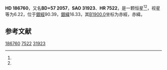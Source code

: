 {{Starbox begin
| name = HD 186760
}}
{{Starbox observe
| epoch = [[J2000.0|J2000.0]]
| constell = {{星座名待查}}<ref name=SIMBAD>{{cite web
 | url=http://simbad.u-strasbg.fr/simbad/sim-id?Ident=HR+7522
 | title=Pulsating variable Star
 | publisher=Centre de Données astronomiques de Strasbourg
 | work=SIMBAD
 | accessdate=2012-07-13
 | archive-date=2019-07-24
 | archive-url=https://web.archive.org/web/20190724215004/http://simbad.u-strasbg.fr/simbad/sim-id%3FIdent%3DHR%2B7522
 | dead-url=no
 }}</ref><ref name=DATA>{{cite web
 | url=http://vizier.u-strasbg.fr/viz-bin/VizieR-5?-out.add=.&-source=5050&-corr=PK=HR&-out.max=9999&HR=7522
 | title=VizieR Detailed Page
 | accessdate=2012-07-13
 | archive-date=2016-03-05
 | archive-url=https://web.archive.org/web/20160305071433/http://vizier.u-strasbg.fr/viz-bin/VizieR-5?-out.add=.&-source=5050&-corr=PK=HR&-out.max=9999&HR=7522
 | dead-url=no
 }}</ref>
| 星官 = 
| ra = {{RA|19|43|14.6}}<ref name=SIMBAD /><ref name=DATA />
| dec = {{DEC|+58|0|59}}<ref name=SIMBAD /><ref name=DATA />
| appmag_v = 6.22<ref name=SIMBAD /><ref name=DATA />
}}
{{Starbox character
| class = G0V<ref name=SIMBAD /><ref name=DATA />
| b-v = 0.56<ref name=SIMBAD /><ref name=DATA />
| u-b = 0.06<ref name=SIMBAD /><ref name=DATA />
| r-i = <ref name=SIMBAD /><ref name=DATA />
| variable = 
}}
{{Starbox astrometry
| radial_v = 0.06
| prop_mo_ra = -22
| parallax = 0.045
| p_error = 
}}
{{Starbox catalog
| names =BD+57 2057，[[SAO星表|SAO]] 31923，[[HD星表|HD]] 186760，[[HR星表|HR]] 7522}}
{{Starbox reference |Simbad=HR+7522}}
{{Starbox end}}

'''HD 186760'''，又名'''BD+57 2057'''，'''SAO 31923'''、'''HR 7522'''，是一颗恒星<ref name=SIMBAD /><ref name=DATA />，视星等为6.22，位于[[銀道座標系|銀經]]90.39，[[銀道座標系|銀緯]]16.33，其[[B1900.0|B1900.0]]坐标为赤經{{RA|19|41|17.6}}，赤緯{{DEC|+57|16.33|40}}。

== 参考文献 ==
{{reflist}}

{{star-stub}}

[[Category:HD和HDE天體|186760]]
[[Category:HR天體|7522]]
[[Category:SAO天體|31923]]
